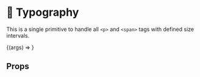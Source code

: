 
<Meta title="Typography/Text (Labs)" component={Text} />

# 📝 Typography

<StoryStatus status="stable" />

This is a single primitive to handle all `<p>` and
`<span>` tags with defined size intervals.

<Canvas>
  <Story name="Text" args={{ children: 'Hello World' }}>
    {(args) => <Text {...args} />}
  </Story>
</Canvas>

## Props

<PropsTable story="Text" />
